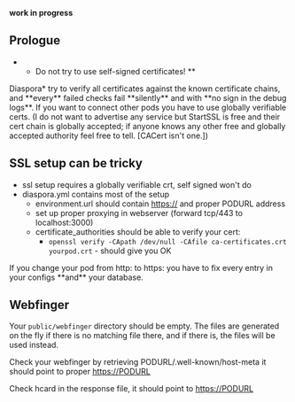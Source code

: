 '''work in progress'''

== Prologue ==
** Do not try to use self-signed certificates! **

Diaspora* try to verify all certificates against the known certificate chains, and **every** failed checks fail **silently** and with **no sign in the debug logs**. If you want to connect other pods you have to use globally verifiable certs. (I do not want to advertise any service but StartSSL is free and their cert chain is globally accepted; if anyone knows any other free and globally accepted authority feel free to tell. [CACert isn't one.])

== SSL setup can be tricky ==

* ssl setup requires a globally verifiable crt, self signed won't do
* diaspora.yml contains most of the setup
** environment.url should contain https:// and proper PODURL address
** set up proper proxying in webserver (forward tcp/443 to localhost:3000)
** certificate_authorities should be able to verify your cert:
*** <code>openssl verify -CApath /dev/null -CAfile ca-certificates.crt  yourpod.crt </code>  - should give you OK 

If you change your pod from http: to https: you have to fix every entry in your configs **and** your database.

== Webfinger ==
Your <code>public/webfinger</code> directory should be empty. The files are generated on the fly if there is no matching file there, and if there is, the files will be used instead.

Check your webfinger by retrieving PODURL/.well-known/host-meta it should point to proper https://PODURL

Check hcard in the response file, it should point to https://PODURL
